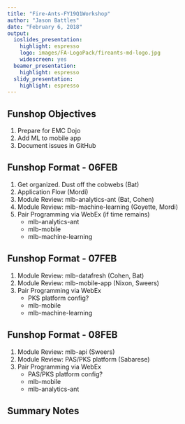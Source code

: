 ```yaml
---
title: "Fire-Ants-FY19Q1Workshop"
author: "Jason Battles"
date: "February 6, 2018"
output:
  ioslides_presentation:
    highlight: espresso
    logo: images/FA-LogoPack/fireants-md-logo.jpg
    widescreen: yes
  beamer_presentation:
    highlight: espresso
  slidy_presentation:
    highlight: espresso
---
```

## Funshop Objectives
1. Prepare for EMC Dojo
2. Add ML to mobile app
3. Document issues in GitHub
 
## Funshop Format - 06FEB
1. Get organized.  Dust off the cobwebs (Bat)
2. Application Flow (Mordi)
3. Module Review: mlb-analytics-ant (Bat, Cohen)
4. Module Review: mlb-machine-learning (Goyette, Mordi)
5. Pair Programming via WebEx (if time remains)
    - mlb-analytics-ant
    - mlb-mobile
    - mlb-machine-learning
 
## Funshop Format - 07FEB
1. Module Review: mlb-datafresh (Cohen, Bat)
2. Module Review: mlb-mobile-app (Nixon, Sweers)
3. Pair Programming via WebEx
    - PKS platform config?
    - mlb-mobile
    - mlb-machine-learning

## Funshop Format - 08FEB
1. Module Review: mlb-api (Sweers)
2. Module Review: PAS/PKS platform (Sabarese)
3. Pair Programming via WebEx
    - PAS/PKS platform config?
    - mlb-mobile
    - mlb-analytics-ant
    
 

## Summary Notes
                    
                                
